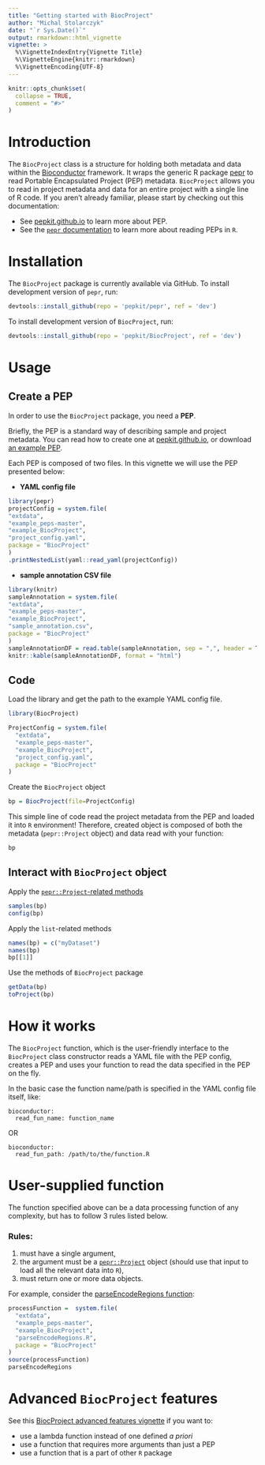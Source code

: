 ```yaml
---
title: "Getting started with BiocProject"
author: "Michal Stolarczyk"
date: "`r Sys.Date()`"
output: rmarkdown::html_vignette
vignette: >
  %\VignetteIndexEntry{Vignette Title}
  %\VignetteEngine{knitr::rmarkdown}
  %\VignetteEncoding{UTF-8}
---
```


```r
knitr::opts_chunk$set(
  collapse = TRUE,
  comment = "#>"
)
```

# Introduction

The `BiocProject` class is a structure for holding both metadata and data within the [Bioconductor](https://www.bioconductor.org/) framework. It wraps the generic R package [pepr](http://code.databio.org/pepr/) to read Portable Encapsulated Project (PEP) metadata. `BiocProject` allows you to read in project metadata and data for an entire project with a single line of R code. If you aren't already familiar, please start by checking out this documentation:

* See [pepkit.github.io](https://pepkit.github.io/) to learn more about PEP.
* See the [`pepr` documentation](http://code.databio.org/pepr/) to learn more about reading PEPs in `R`.

# Installation

The `BiocProject` package is currently available via GitHub. To install development version of `pepr`, run:

```r
devtools::install_github(repo = 'pepkit/pepr', ref = 'dev')
```

To install development version of `BiocProject`, run:

```r
devtools::install_github(repo = 'pepkit/BiocProject', ref = 'dev')
```

# Usage

## Create a PEP

In order to use the `BiocProject` package, you need a **PEP**.

Briefly, the PEP is a standard way of describing sample and project metadata. You can read how to create one at [pepkit.github.io](https://pepkit.github.io/), or download [an example PEP](https://pepkit.github.io/docs/simple_example/).

Each PEP is composed of two files. In this vignette we will use the PEP presented below:

- **YAML config file**

```r
library(pepr)
projectConfig = system.file(
"extdata",
"example_peps-master",
"example_BiocProject",
"project_config.yaml",
package = "BiocProject"
)
.printNestedList(yaml::read_yaml(projectConfig))
```


- **sample annotation CSV file**

```r
library(knitr)
sampleAnnotation = system.file(
"extdata",
"example_peps-master",
"example_BiocProject",
"sample_annotation.csv",
package = "BiocProject"
)
sampleAnnotationDF = read.table(sampleAnnotation, sep = ",", header = T)
knitr::kable(sampleAnnotationDF, format = "html")
```

## Code

Load the library and get the path to the example YAML config file.
```r
library(BiocProject)

ProjectConfig = system.file(
  "extdata",
  "example_peps-master",
  "example_BiocProject",
  "project_config.yaml",
  package = "BiocProject"
)
```

Create the `BiocProject` object
```r
bp = BiocProject(file=ProjectConfig)
```
This simple line of code read the project metadata from the PEP and loaded it into `R` environment! 
Therefore, created object is composed of both the metadata (`pepr::Project` object) and data read with your function:

```r
bp
```


## Interact with `BiocProject` object

Apply the [`pepr::Project`-related methods](http://code.databio.org/pepr/reference/index.html)
```r
samples(bp)
config(bp)
```
Apply the `list`-related methods
```r
names(bp) = c("myDataset")
names(bp)
bp[[1]]
```
Use the methods of `BiocProject` package
```r
getData(bp)
toProject(bp)
```

# How it works

The `BiocProject` function, which is the user-friendly interface to the `BiocProject` class constructor reads a YAML file with the PEP config, creates a PEP and uses your function to read the data specified in the PEP on the fly. 

In the basic case the function name/path is specified in the YAML config file itself, like:

```
bioconductor:
  read_fun_name: function_name
```

OR

```
bioconductor:
  read_fun_path: /path/to/the/function.R
```

# User-supplied function

The function specified above can be a data processing function of any complexity, but has to follow 3 rules listed below.

### Rules:

1. must have a single argument,
1. the argument must be a [`pepr::Project`](http://code.databio.org/pepr/reference/Project-class.html) object (should use that input to load all the relevant data into `R`),
1. must return one or more data objects. 

For example, consider the [parseEncodeRegions function](https://raw.githubusercontent.com/pepkit/example_peps/master/example_BiocProject/parseEncodeRegions.R):
  
```r
processFunction =  system.file(
  "extdata",
  "example_peps-master",
  "example_BiocProject",
  "parseEncodeRegions.R",
  package = "BiocProject"
)
source(processFunction)
parseEncodeRegions
```

# Advanced `BiocProject` features

See this [BiocProject advanced features vignette](./2advancedFeatures.html) if you want to:

* use a lambda function instead of one defined *a priori*
* use a function that requires more arguments than just a PEP
* use a function that is a part of other `R` package
